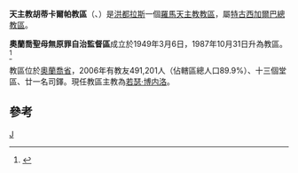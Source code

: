{{expand|time=2013-07-17T10:32:17+00:00}}
{{Infobox Roman Catholic diocese
|Roman Catholic Diocese of = 天主教胡蒂卡爾帕教區
|Latin name of diocese = Dioecesis Comayaguensis
|image = Honduras - Diocesi di Juticalpa.png
|caption =教區範圍
|location = [[洪都拉斯|洪都拉斯]]
|territory = [[奧蘭喬省|奧蘭喬省]]
|population = 491,201
|rite = 拉丁禮
|patron = 
|province =特古西加爾巴
|established = 1949年
|cathedral = [[聖母無原罪主教座堂_(胡蒂卡爾帕)|聖母無原罪主教座堂]]
|co-cathedral =
|leadership = 主教
|website =
|教宗 =
|metropolitan =
|ordinary = 若瑟·博内洛
|auxiliary = 
|coadjutor bishop =
}}

'''天主教胡蒂卡爾帕教區'''（{{lang-la|Dioecesis Iuticalpensis}}、{{lang-es|Diócesis de Juticalpa}}）是[[洪都拉斯|洪都拉斯]]一個[[羅馬天主教|羅馬天主教]][[教區|教區]]，屬[[天主教特古西加爾巴總教區|特古西加爾巴總教區]]。

'''奧蘭喬聖母無原罪自治監督區'''成立於1949年3月6日，1987年10月31日升為教區。<ref>{{Cite web |url=http://www.vatican.va/holy_father/john_paul_ii/apost_constitutions/documents/hf_jp-ii_apc_19871031_iuticalpensis_lt.html |title=升為教區的宗座憲令 |access-date=2013-07-17 |archive-date=2014-05-17 |archive-url=https://web.archive.org/web/20140517000102/http://www.vatican.va/holy_father/john_paul_ii/apost_constitutions/documents/hf_jp-ii_apc_19871031_iuticalpensis_lt.html |dead-url=no }}</ref>

教區位於[[奧蘭喬省|奧蘭喬省]]，2006年有教友491,201人（佔轄區總人口89.9%）、十三個堂區、廿一名司鐸。現任教區主教為[[若瑟·博内洛|若瑟·博内洛]]。

==參考==
{{reflist}}

{{洪都拉斯天主教教區}}
[[Category:宏都拉斯天主教教區|J]]